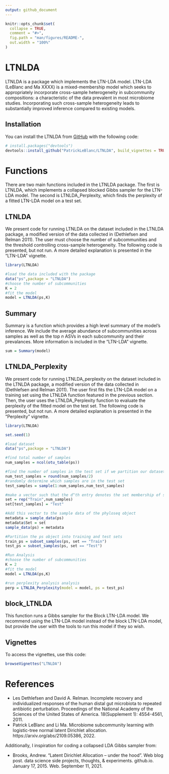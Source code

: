 ```yaml
---
output: github_document
---
```


<!-- README.md is generated from README.Rmd. Please edit that file -->

```r
knitr::opts_chunk$set(
  collapse = TRUE,
  comment = "#>",
  fig.path = "man/figures/README-",
  out.width = "100%"
)
```

# LTNLDA

<!-- badges: start -->
<!-- badges: end -->

LTNLDA is a package which implements the LTN-LDA model. LTN-LDA (LeBlanc and Ma XXXX) is a mixed-membership model which seeks to appropriately incorporate cross-sample heterogeneity in subcommunity compositions: a characteristic of the data prevalent in most microbiome studies.  Incorporating such cross-sample heterogeneity leads to substantially improved inference compared to existing models. 

## Installation

You can install the LTNLDA from [GitHub](https://github.com/) with the following code:

``` r
# install.packages("devtools")
devtools::install_github("PatrickLeBlanc/LTNLDA", build_vignettes = TRUE)
```
# Functions

There are two main functions included in the LTNLDA package.  The first is LTNLDA, which implements a collapsed blocked Gibbs sampler for the LTN-LDA model.  The second is LTNLDA_Perplexity, which finds the perplexity of a fitted LTN-LDA model on a test set.

## LTNLDA

We present code for running LTNLDA on the dataset included in the LTNLDA package, a modified version of the data collected in (Dethlefsen and Relman 2011).  The user must choose the number of subcommunities and the threshold controlling cross-sample heterogeneity.  The following code is presented, but not run.  A more detailed explanation is presented in the "LTN-LDA" vignette.

```r
library(LTNLDA)

#load the data included with the package
data("ps",package = "LTNLDA")
#choose the number of subcommunities
K = 2
#fit the model
model = LTNLDA(ps,K)
```

## Summary

Summary is a function which provides a high level summary of the model's inference.  We include the average abundance of subcommunities across samples as well as the top $n$ ASVs in each subcommunity and their prevalances.  More information is included in the "LTN-LDA" vignette. 

```r
sum = Summary(model)
```

## LTNLDA_Perplexity

We present code for running LTNLDA_perplexity on the dataset included in the LTNLDA package, a modified version of the data collected in (Dethlefsen and Relman 2011).  The user first fits the LTN-LDA model on a training set using the LTNLDA function featured in the previous section.  Then, the user uses the LTNLDA_Perplexity function to evaluate the perplexity of the fitted model on the test set.  The following code is presented, but not run.  A more detailed explanation is presented in the "Perplexity" vignette.  

```r
library(LTNLDA)

set.seed(1)

#load dataset
data("ps",package = "LTNLDA")

#find total number of samples
num_samples = ncol(otu_table(ps))

#find the number of samples in the test set if we partition our dataset in half
num_test_samples = round(num_samples/2)
#randomly determine which samples are in the test set
test_samples = sample(1:num_samples,num_test_samples) 

#make a vector such that the d^th entry denotes the set membership of sample d
set = rep("Train",num_samples)
set[test_samples] = "Test"

#Add this vector to the sample data of the phyloseq object
metadata = sample_data(ps)
metadata$Set = set
sample_data(ps) = metadata

#Partition the ps object into training and test sets
train_ps = subset_samples(ps, set == "Train")
test_ps = subset_samples(ps, set == "Test")

#Run Analysis 
#choose the number of subcommunities
K = 2
#fit the model
model = LTNLDA(ps,K)

#run perplexity analysis analysis
perp = LTNLDA_Perplexity(model = model, ps = test_ps)
```

## block_LTNLDA

This function runs a Gibbs sampler for the Block LTN-LDA model.  We recommend using the LTN-LDA model instead of the block LTN-LDA model, but provide the user with the tools to run this model if they so wish.

## Vignettes

To access the vignettes, use this code:

```r
browseVignettes("LTNLDA")
```

# References 

* Les Dethlefsen and David A. Relman. Incomplete recovery and individualized responses of the human distal gut microbiota to repeated antibiotic perturbation. Proceedings of the National Academy of the Sciences of the United States of America. 18(Supplement 1): 4554-4561, 2011.
* Patrick LeBlanc and Li Ma.  Microbiome subcommunity learning with logistic-tree normal latent Dirichlet allocation.  https://arxiv.org/abs/2109.05386, 2022.

Additionally, I inspiration for coding a collapsed LDA Gibbs sampler from:

* Brooks, Andrew. "Latent Dirichlet Allocation – under the hood". Web blog post. data science side projects, thoughts, & experiments. github.io. January 17, 2015. Web. September 11, 2021.